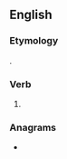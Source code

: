 ==English==

===Etymology===
{{suffix|stone|est|lang=en}}.

===Verb===
{{head|en|verb form}}

# {{en-archaic second-person singular of|stone|lang=en}}

===Anagrams===
* {{anagrams|en|Stetson|ostents|stetson|testons}}